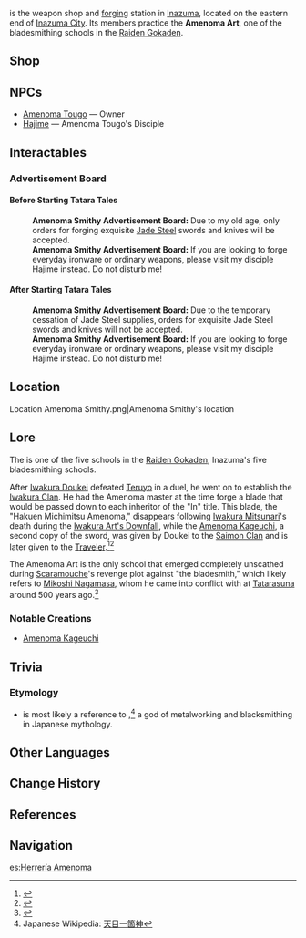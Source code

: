 {{Location Infobox
|image        = Amenoma Smithy.png
|icon         = UI Blacksmith.png
|type         = Point of Interest
|region       = Inazuma
|area         = Narukami Island
|subarea      = Inazuma City
}}
{{Description|In the Inazuman arts of sword-making, there is the tradition of the "Raiden Gokaden," five schools of the craft, of which the Amenoma Art is one. They will have no part in any cheap tricks in their smithing technique. Nay, they have only time for only boundless passion and willpower, which they pour into every hammer-stroke &mdash; thus are the Amenoma Art's works known throughout the entire Inazuman martial scene!|World Map description}}
{{Lang|'''Anemoma Smithy'''|ja=天目鍛冶屋|ja_rm=Amenoma Kaji-ya}} is the weapon shop and [[forging]] station in [[Inazuma]], located on the eastern end of [[Inazuma City]]. Its members practice the '''Amenoma Art''', one of the bladesmithing schools in the [[Raiden Gokaden]].

==Shop==
{{Vendor|Hajime}}

==NPCs==
* [[Amenoma Tougo]] &mdash; Owner
* [[Hajime]] &mdash; Amenoma Tougo's Disciple

==Interactables==
===Advertisement Board===
====Before Starting Tatara Tales====
{{Dialogue start}}
:'''Amenoma Smithy Advertisement Board:''' Due to my old age, only orders for forging exquisite [[Jade Steel]] swords and knives will be accepted.
:'''Amenoma Smithy Advertisement Board:''' If you are looking to forge everyday ironware or ordinary weapons, please visit my disciple Hajime instead. Do not disturb me!
{{Dialogue end}}

====After Starting Tatara Tales====
{{Dialogue start}}
:'''Amenoma Smithy Advertisement Board:''' Due to the temporary cessation of Jade Steel supplies, orders for exquisite Jade Steel swords and knives will not be accepted.
:'''Amenoma Smithy Advertisement Board:''' If you are looking to forge everyday ironware or ordinary weapons, please visit my disciple Hajime instead. Do not disturb me!
{{Dialogue end}}

==Location==
<gallery hideaddbutton="true" captionalign="center">
Location Amenoma Smithy.png|Amenoma Smithy's location
</gallery>

==Lore==
The {{Lang|Amenoma Art|ja=天目流|ja_rm=Amenoma-ryuu|ja_tl=Heavenly Eye Art}} is one of the five schools in the [[Raiden Gokaden]], Inazuma's five bladesmithing schools.

After [[Iwakura Doukei]] defeated [[Teruyo]] in a duel, he went on to establish the [[Iwakura Clan]]. He had the Amenoma master at the time forge a blade that would be passed down to each inheritor of the "In" title. This blade, the "Hakuen Michimitsu Amenoma," disappears following [[Iwakura Mitsunari]]'s death during the [[Iwakura Art's Downfall]], while the [[Amenoma Kageuchi]], a second copy of the sword, was given by Doukei to the [[Saimon Clan]] and is later given to the [[Traveler]].<ref>{{Ref/Weapon|Amenoma Kageuchi}}</ref><ref>{{Ref/Quest|The Farmer's Treasure}}</ref>

The Amenoma Art is the only school that emerged completely unscathed during [[Scaramouche]]'s revenge plot against "the bladesmith," which likely refers to [[Mikoshi Nagamasa]], whom he came into conflict with at [[Tatarasuna]] around 500 years ago.<ref>{{Ref/Arti|Calabash of Awakening}}</ref>
===Notable Creations===
*[[Amenoma Kageuchi]]

==Trivia==
===Etymology===
*{{Lang|''Amenoma''|ja=天目|ja_tl=Heavenly Eye}} is most likely a reference to {{Lang|''Ame no Mahitotsu no Kami''|ja=天目一箇神|ja_tl=Heavenly One-Eyed God}},<ref>Japanese Wikipedia: [https://ja.wikipedia.org/wiki/%E5%A4%A9%E7%9B%AE%E4%B8%80%E7%AE%87%E7%A5%9E 天目一箇神]</ref> a god of metalworking and blacksmithing in Japanese mythology.

==Other Languages==
{{Other Languages
|en      = Amenoma Smithy
|zhs     = 天目锻冶屋
|zhs_rm  = Tiānmù Duànyěwū
|zht     = 天目鍛冶屋
|zht_rm  = Tiānmù Duànyěwū
|zh_tl   = Heavenly Eye Blacksmith{{Sino|zh|ja}}
|ja      = 天目鍛冶屋
|ja_rm   = Amenoma Kaji-ya{{Assumed}}
|ja_tl   = Heavenly Eye Blacksmith
|ko      = 아메노마 대장{{tt|간|間}}
|ko_rm   = Amenoma Daejanggan
|ko_tl   = Amenoma Blacksmith
|es      = Herrería Amenoma
|es_tl   = Amenoma Blacksmith
|fr      = Forge d'Amenoma
|fr_tl   = Forge of Amenoma
|ru      = Кузница Амэнома
|ru_tl   = Amenoma Smithy
|th      = ร้านตีเหล็ก Amenoma
|th_rm   = Ran Ti Lek Amenoma
|th_tl   = 
|vi      = {{tt|Xưởng|廠}} Rèn Amenoma
|vi_tl   = Amenoma Blacksmith Workshop
|de      = Amenomas Schmiede
|de_tl   = Amenoma's Smithy
|id      = Amenoma Smithy
|pt      = Ferraria Amenoma
|pt_tl   = 
}}

==Change History==
{{Change History|2.0}}

==References==
{{Reflist|1}}

==Navigation==
{{PoI Navbox|Inazuma}}

[[es:Herrería Amenoma]]